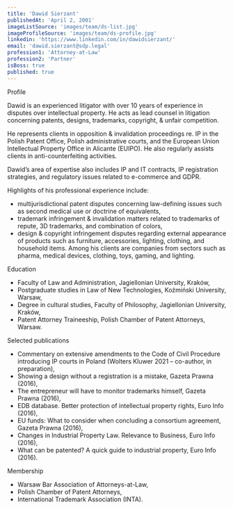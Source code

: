```yaml
---
title: 'Dawid Sierzant'
publishedAt: 'April 2, 2001'
imageListSource: 'images/team/ds-list.jpg'
imageProfileSource: 'images/team/ds-profile.jpg'
linkedin: 'https://www.linkedin.com/in/dawidsierzant/'
email: 'dawid.sierzant@sdp.legal'
profession1: 'Attorney-at-Law'
profession2: 'Partner'
isBoss: true
published: true
---
```


<ProfileSection type="profile">Profile</ProfileSection>

Dawid is an experienced litigator with over 10 years of experience in disputes over intellectual property. He acts as lead counsel in litigation concerning patents, designs, trademarks, copyright, & unfair competition.

He represents clients in opposition & invalidation proceedings re. IP in the Polish Patent Office, Polish administrative courts, and the European Union Intellectual Property Office in Alicante (EUIPO). He also regularly assists clients in anti-counterfeiting activities.

Dawid’s area of expertise also includes IP and IT contracts, IP registration strategies, and regulatory issues related to e-commerce and GDPR.

Highlights of his professional experience include:

- multijurisdictional patent disputes concerning law-defining issues such as second medical use or doctrine of equivalents,
- trademark infringement & invalidation matters related to trademarks of repute, 3D trademarks, and combination of colors,
- design & copyright infringement disputes regarding external appearance of products such as furniture, accessories, lighting, clothing, and household items.
Among his clients are companies from sectors such as pharma, medical devices, clothing, toys, gaming, and lighting.

<ProfileSection type="education">Education</ProfileSection>

- Faculty of Law and Administration, Jagiellonian University, Kraków,
- Postgraduate studies in Law of New Technologies, Koźmiński University, Warsaw,
- Degree in cultural studies, Faculty of Philosophy, Jagiellonian University, Kraków,
- Patent Attorney Traineeship, Polish Chamber of Patent Attorneys, Warsaw.

<ProfileSection type="publication">Selected publications</ProfileSection>

- Commentary on extensive amendments to the Code of Civil Procedure introducing IP courts in Poland (Wolters Kluwer 2021 – co-author, in preparation),
- Showing a design without a registration is a mistake, Gazeta Prawna (2016),
- The entrepreneur will have to monitor trademarks himself, Gazeta Prawna (2016),
- EDB database. Better protection of intellectual property rights, Euro Info (2016),
- EU funds: What to consider when concluding a consortium agreement, Gazeta Prawna (2016),
- Changes in Industrial Property Law. Relevance to Business, Euro Info (2016),
- What can be patented? A quick guide to industrial property, Euro Info (2016).

<ProfileSection type="publication">Membership</ProfileSection>

- Warsaw Bar Association of Attorneys-at-Law,
- Polish Chamber of Patent Attorneys,
- International Trademark Association (INTA).